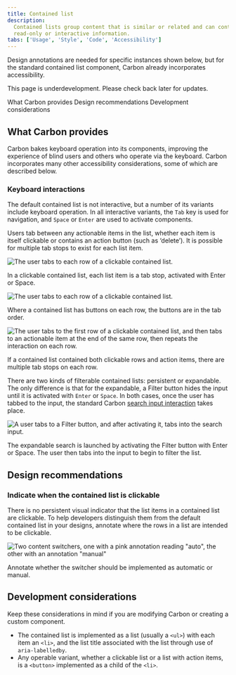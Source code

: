 ```yaml
---
title: Contained list
description:
  Contained lists group content that is similar or related and can contain
  read-only or interactive information.
tabs: ['Usage', 'Style', 'Code', 'Accessibility']
---
```


<PageDescription>

Design annotations are needed for specific instances shown below, but for the
standard contained list component, Carbon already incorporates accessibility.

</PageDescription>

<InlineNotification>

This page is underdevelopment. Please check back later for updates.

</InlineNotification>

<AnchorLinks>
  <AnchorLink>What Carbon provides</AnchorLink>
  <AnchorLink>Design recommendations</AnchorLink>
  <AnchorLink>Development considerations</AnchorLink>
</AnchorLinks>

## What Carbon provides

Carbon bakes keyboard operation into its components, improving the experience of
blind users and others who operate via the keyboard. Carbon incorporates many
other accessibility considerations, some of which are described below.

### Keyboard interactions

The default contained list is not interactive, but a number of its variants
include keyboard operation. In all interactive variants, the `Tab` key is used
for navigation, and `Space` or `Enter` are used to activate components.

Users tab between any actionable items in the list, whether each item is itself
clickable or contains an action button (such as ‘delete’). It is possible for
multiple tab stops to exist for each list item.

<Row>
<Column colLg={8}>

![The user tabs to each row of a clickable contained list.](images/contained-list-accessibility-1.png)

<Caption>
  In a clickable contained list, each list item is a tab stop, activated with
  Enter or Space.
</Caption>

</Column>
</Row>

<Row>
<Column colLg={8}>

![The user tabs to each row of a clickable contained list.](images/contained-list-accessibility-2.png)

<Caption>
  Where a contained list has buttons on each row, the buttons are in the tab
  order.
</Caption>

</Column>
</Row>

<Row>
<Column colLg={8}>

![The user tabs to the first row of a clickable contained list, and then tabs to an actionable item at the end of the same row, then repeats the interaction on each row.](images/contained-list-accessibility-3.png)

<Caption>
  If a contained list contained both clickable rows and action items, there are
  multiple tab stops on each row.
</Caption>

</Column>
</Row>

There are two kinds of filterable contained lists: persistent or expandable. The
only difference is that for the expandable, a Filter button hides the input
until it is activated with `Enter` or `Space`. In both cases, once the user has
tabbed to the input, the standard Carbon
[search input interaction](https://carbondesignsystem.com/components/search/accessibility/)
takes place.

<Row>
<Column colLg={8}>

![A user tabs to a Filter button, and after activating it, tabs into the search input.](images/contained-list-accessibility-4.png)

<Caption>
  The expandable search is launched by activating the Filter button with Enter
  or Space. The user then tabs into the input to begin to filter the list.
</Caption>

</Column>
</Row>

## Design recommendations

### Indicate when the contained list is clickable

There is no persistent visual indicator that the list items in a contained list
are clickable. To help developers distinguish them from the default contained
list in your designs, annotate where the rows in a list are intended to be
clickable.

<Row>
<Column colLg={8}>

![Two content switchers, one with a pink annotation reading "auto", the other with an annotation "manual"](images/contained-list-accessibility-5.png)

<Caption>
  Annotate whether the switcher should be implemented as automatic or manual.
</Caption>

</Column>
</Row>

## Development considerations

Keep these considerations in mind if you are modifying Carbon or creating a
custom component.

- The contained list is implemented as a list (usually a `<ul>`) with each item
  an `<li>`, and the list title associated with the list through use of
  `aria-labelledby`.
- Any operable variant, whether a clickable list or a list with action items, is
  a `<button>` implemented as a child of the `<li>`.
